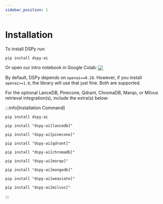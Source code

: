 ```yaml
---
sidebar_position: 1
---
```


# Installation

To install DSPy run:


```text
pip install dspy-ai
```

Or open our intro notebook in Google Colab: [<img align="center" src="https://colab.research.google.com/assets/colab-badge.svg" />](https://colab.research.google.com/github/stanfordnlp/dspy/blob/main/intro.ipynb)

By default, DSPy depends on `openai==0.28`. However, if you install `openai>=1.0`, the library will use that just fine. Both are supported.

For the optional LanceDB, Pinecone, Qdrant, ChromaDB, Marqo, or Milvus retrieval integration(s), include the extra(s) below:


:::info[Installation Command]

<Tabs>
    <TabItem value="default" label="No Extras">
        <pre><code>pip install dspy-ai</code></pre>
    </TabItem>
    <TabItem value="lancedb" label="LanceDB">
        <pre><code>pip install "dspy-ai[lancedb]"</code></pre>
    </TabItem>
    <TabItem value="pinecone" label="Pinecone">
        <pre><code>pip install "dspy-ai[pinecone]"</code></pre>
    </TabItem>
    <TabItem value="qdrant" label="Qdrant">
        <pre><code>pip install "dspy-ai[qdrant]"</code></pre>
    </TabItem>
    <TabItem value="chromadb" label="ChromaDB">
        <pre><code>pip install "dspy-ai[chromadb]"</code></pre>
    </TabItem>
    <TabItem value="marqo" label="Marqo">
        <pre><code>pip install "dspy-ai[marqo]"</code></pre>
    </TabItem>
    <TabItem value="mongodb" label="MongoDB">
        <pre><code>pip install "dspy-ai[mongodb]"</code></pre>
    </TabItem>
    <TabItem value="weaviate" label="Weaviate">
        <pre><code>pip install "dspy-ai[weaviate]"</code></pre>
    </TabItem>
    <TabItem value="milvus" label="Milvus">
        <pre><code>pip install "dspy-ai[milvus]"</code></pre>
    </TabItem>
</Tabs>

:::
